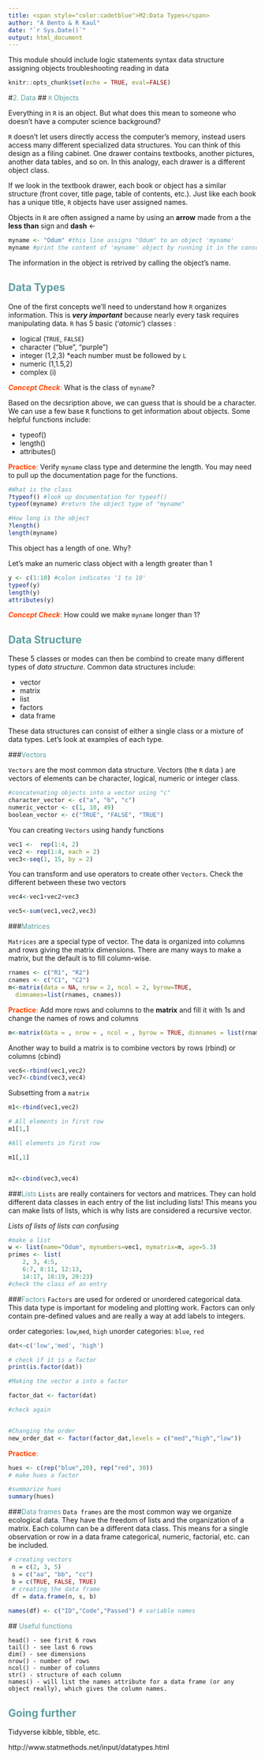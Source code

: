 ```yaml
---
title: <span style="color:cadetblue">M2:Data Types</span>
author: "A Bento & R Kaul"
date: "`r Sys.Date()`"
output: html_document
---
```


This module should include 
logic statements
syntax
data structure
assigning objects
troubleshooting
reading in data

```r
knitr::opts_chunk$set(echo = TRUE, eval=FALSE)
```

#<span style="color:cadetblue">2. Data </span>
##<span style="color:cadetblue"> `R` Objects </span>

Everything in `R` is an object. But what does this mean to someone who doesn't have a computer science background? 

`R` doesn't let users directly access the computer's memory, instead users access many different specialized data structures. You can think of this design as a filing cabinet. One drawer contains textbooks, another pictures, another data tables, and so on. In this analogy, each drawer is a different object class. 

If we look in the textbook drawer, each book or object has a similar structure (front cover, title page, table of contents, etc.). Just like each book has a unique title, `R` objects have user assigned names. 

Objects in `R` are often assigned a name by using an **arrow** made from a the **less than** sign and **dash** <-

```r
myname <- "Odum" #this line assigns "Odum" to an object 'myname'
myname #print the content of 'myname' object by running it in the console
```

The information in the object is retrived by calling the object's name. 


## <span style="color:cadetblue">Data Types</span>

One of the first concepts we'll need to understand how `R` organizes information. This is **_very important_** because nearly every task requires manipulating data. `R` has 5 basic ('*atomic*') classes :

  * logical (`TRUE`, `FALSE`)
  * character ("blue", "purple")
  * integer (1,2,3) *each number must be followed by `L`
  * numeric (1,1.5,2)
  * complex (i)

 <span style="color:orangered">**_Concept Check_**:</span> What is the class of `myname`?

  Based on the decsription above, we can guess that is should be a character. We can use a few base `R` functions to get information about objects. Some helpful functions include:

  * typeof() 
  * length()
  * attributes()
  
 <span style="color:orangered">**Practice**:</span> Verify `myname` class type and determine the length. You may need to pull up the documentation page for the functions. 

```r
#What is the class
?typeof() #look up documentation for typeof()
typeof(myname) #return the object type of "myname"

#How long is the object
?length()
length(myname)
```

This object has a length of one. Why?

Let's make an numeric class object with a length greater than 1

```r
y <- c(1:10) #colon indicates '1 to 10' 
typeof(y)
length(y)
attributes(y)
```

 <span style="color:orangered">**_Concept Check_**:</span>  How could we make `myname` longer than 1?

## <span style="color:cadetblue">Data Structure</span>

These 5 classes or modes can then be combind to create many different types of *data structure*. Common data structures include:

  * vector
  * matrix 
  * list 
  * factors 
  * data frame
  
These data structures can consist of either a single class or a mixture of data types. Let's look at examples of each type. 

###<span style="color:cadetblue">Vectors</span>

```Vectors``` are the most common data structure. Vectors (the `R` data ) are vectors of elements can be character, logical, numeric or integer class.  
```r
#concatenating objects into a vector using "c"
character_vector <- c("a", "b", "c")
numeric_vector <- c(1, 10, 49)
boolean_vector <- c("TRUE", "FALSE", "TRUE")
```

You can creating ```Vectors``` using handy functions
```r
vec1 <-  rep(1:4, 2)
vec2 <- rep(1:4, each = 2) 
vec3<-seq(1, 15, by = 2)
```

You can transform and use operators to create other ```Vectors```. Check the different between these two vectors
```r
vec4<-vec1+vec2+vec3

vec5<-sum(vec1,vec2,vec3)

```

###<span style="color:cadetblue">Matrices</span>

```Matrices``` are a special type of vector. The data is organized into columns and rows giving the matrix dimensions. There are many ways to make a matrix, but the default is to fill column-wise. 
```r
rnames <- c("R1", "R2")
cnames <- c("C1", "C2")
m<-matrix(data = NA, nrow = 2, ncol = 2, byrow=TRUE,
  dimnames=list(rnames, cnames))
```

<span style="color:orangered">**Practice**:</span> Add more rows and columns to the **matrix** and fill it with 1s and change the names of rows and columns
```r
m<-matrix(data = , nrow = , ncol = , byrow = TRUE, dimnames = list(rnames, cnames))
```

Another way to build a matrix is to combine vectors by rows (rbind) or columns (cbind)
```r
vec6<-rbind(vec1,vec2)
vec7<-cbind(vec3,vec4)
```

Subsetting from a ``` matrix```
```r
m1<-rbind(vec1,vec2)

# All elements in first row
m1[1,]

#All elements in first row

m1[,1]


m2<-cbind(vec3,vec4)
```

###<span style="color:cadetblue">Lists</span>
```Lists``` are really containers for vectors and matrices. They can hold different data classes in each entry of the list including lists! This means you can make lists of lists, which is why lists are considered a recursive vector.

*Lists of lists of lists can confusing*

```r
#make a list
w <- list(name="Odum", mynumbers=vec1, mymatrix=m, age=5.3)
primes <- list(
    2, 3, 4:5,
    6:7, 8:11, 12:13,
    14:17, 18:19, 20:23)
#check the class of an entry

```

###<span style="color:cadetblue">Factors</span>
```Factors``` are used for ordered or unordered categorical data. This data type is important for modeling and plotting work. Factors can only contain pre-defined values and are really a way at add labels to integers. 

order categories: `low`,`med`, `high`
unorder categories: `blue`, `red`

```r
dat<-c('low','med', 'high')

# check if it is a factor
print(is.factor(dat))

#Making the vector a into a factor

factor_dat <- factor(dat)

#check again


#Changing the order
new_order_dat <- factor(factor_dat,levels = c("med","high","low"))
```

<span style="color:orangered">**Practice**:</span>
```r

hues <- c(rep("blue",20), rep("red", 30)) 
# make hues a factor

#summarize hues
summary(hues)
```


###<span style="color:cadetblue">Data frames</span>
```Data frames``` are the most common way we organize ecological data. They have the freedom of lists and the organization of a matrix. Each column can be a different data class. This means for a single observation or row in a data frame categorical, numeric, factorial, etc. can be included.  

```r
# creating vectors
 n = c(2, 3, 5) 
 s = c("aa", "bb", "cc") 
 b = c(TRUE, FALSE, TRUE) 
 # creating the data frame
 df = data.frame(n, s, b)
 
names(df) <- c("ID","Code","Passed") # variable names
```

##<span style="color:cadetblue"> Useful functions</span>

    head() - see first 6 rows
    tail() - see last 6 rows
    dim() - see dimensions
    nrow() - number of rows
    ncol() - number of columns
    str() - structure of each column
    names() - will list the names attribute for a data frame (or any object really), which gives the column names.

## <span style="color:cadetblue">Going further</span>

Tidyverse kibble, tibble, etc.

http://www.statmethods.net/input/datatypes.html

